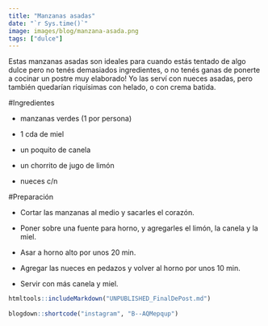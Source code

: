 ```yaml
---
title: "Manzanas asadas"
date: "`r Sys.time()`"
image: images/blog/manzana-asada.png
tags: ["dulce"]
---
```


Estas manzanas asadas son ideales para cuando estás tentado de algo dulce pero no tenés demasiados ingredientes, o no tenés ganas de ponerte a cocinar un postre muy elaborado! Yo las serví con nueces asadas, pero también quedarían riquísimas con helado, o con crema batida.

#Ingredientes

- manzanas verdes (1 por persona)

- 1 cda de miel

- un poquito de canela

- un chorrito de jugo de limón

- nueces c/n


#Preparación

- Cortar las manzanas al medio y sacarles el corazón.

- Poner sobre una fuente para horno, y agregarles el limón, la canela y la miel.

- Asar a horno alto por unos 20 min.

- Agregar las nueces en pedazos y volver al horno por unos 10 min.

- Servir con más canela y miel.

```r
htmltools::includeMarkdown("UNPUBLISHED_FinalDePost.md")
 
blogdown::shortcode("instagram", "B--AQMepqup")
```
